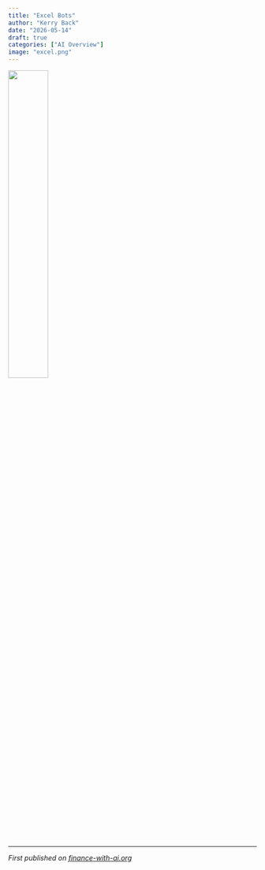 ```yaml
---
title: "Excel Bots"
author: "Kerry Back"
date: "2026-05-14"
draft: true
categories: ["AI Overview"]
image: "excel.png"  
---
```


![](excel.png){width=40% fig-align="center"}


---

*First published on [finance-with-ai.org](https://finance-with-ai.org)* 